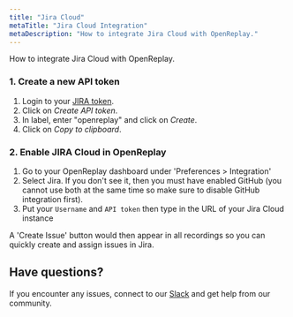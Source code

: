 ```yaml
---
title: "Jira Cloud"
metaTitle: "Jira Cloud Integration"
metaDescription: "How to integrate Jira Cloud with OpenReplay."
---
```


How to integrate Jira Cloud with OpenReplay.

### 1. Create a new API token

1. Login to your [JIRA token](https://id.atlassian.com/manage/api-tokens).
2. Click on *Create API token*.
3. In label, enter "openreplay" and click on *Create*.
4. Click on *Copy to clipboard*.

### 2. Enable JIRA Cloud in OpenReplay

1. Go to your OpenReplay dashboard under 'Preferences > Integration'
2. Select Jira. If you don't see it, then you must have enabled GitHub (you cannot use both at the same time so make sure to disable GitHub integration first).
3. Put your `Username` and `API token` then type in the URL of your Jira Cloud instance

A 'Create Issue' button would then appear in all recordings so you can quickly create and assign issues in Jira.

## Have questions?

If you encounter any issues, connect to our [Slack](https://slack.openreplay.com) and get help from our community.
